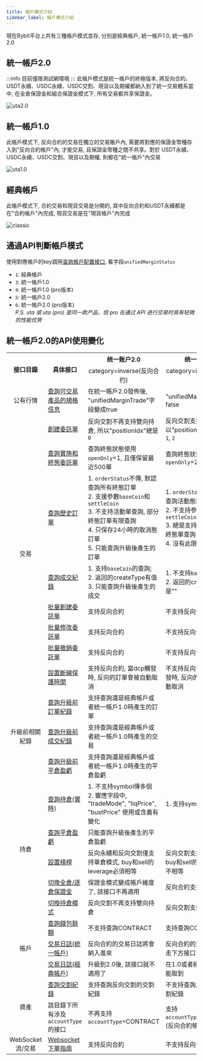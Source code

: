 ```yaml
---
title: 帳戶模式介紹
sidebar_label: 帳戶模式介紹
---
```

現在Bybit平台上共有三種帳戶模式並存, 分別是經典帳戶, 統一帳戶1.0, 統一帳戶2.0

## 統一帳戶2.0
:::info
目前僅限測試網環境
:::
此帳戶模式是統一帳戶的終極版本, 將反向合約、USDT永續、USDC永續、USDC交割、現貨以及期權都納入到了統一交易體系當中, 
在全倉保證金和組合保證金模式下, 所有交易都共享保證金。

![uta2.0](/img/uta2_cn.png)

## 統一帳戶1.0
此帳戶模式下, 反向合約的交易在獨立的交易賬戶內, 需要將對應的保證金幣種存入到"反向合約帳戶"內, 才能交易, 且保證金幣種之間不共享。對於
USDT永續、USDC永續、USDC交割、現貨以及期權, 則都在"統一帳戶"內交易

![uta1.0](/img/uta1_cn.png)

## 經典帳戶
此帳戶模式下, 合約交易和現貨交易是分開的, 其中反向合約和USDT永續都是在"合約帳戶"內完成, 現貨交易是在"現貨帳戶"內完成

![classic](/img/classic_cn.png)

## 通過API判斷帳戶模式
使用對應帳戶的key調用[查詢帳戶配置接口](account/account-info#), 看字段`unifiedMarginStatus`
* `1`: 經典帳戶
* `3`: 統一帳戶1.0
* `4`: 統一帳戶1.0 (pro版本)
* `5`: 統一帳戶2.0
* `6`: 統一帳戶2.0 (pro版本)
<br/><i>P.S. uta 或 uta (pro) 是同一款产品，但 pro 在通过 API 进行交易时具有轻微的性能优势</i>

## 統一帳戶2.0的API使用變化
<span class="blocky_table">

<table>
    <tr>
        <th rowSpan="2" align="center">接口目錄</th><th rowSpan="2">具体接口</th><th>统一账户2.0</th><th>统一账户1.0</th>
    </tr>
    <tr>
        <td align="center">category=inverse(反向合约)</td><td align="center">category=inverse(反向合约)</td>
    </tr>
    <tr>
        <td align="center">公有行情</td><td><a href="market/instrument#">查詢可交易產品的規格信息</a></td><td>在統一帳戶2.0發佈後, "unifiedMarginTrade"字段變成true</td><td>"unifiedMarginTrade"是false</td>
    </tr>
    <tr>
        <td rowSpan="8" align="center">交易</td><td><a href="order/create-order#">創建委託單</a></td><td>反向交割不再支持雙向持倉, 所以"positionIdx"總是<code>0</code></td><td>反向交割支持雙向持倉, 所以"positionIdx"可以是<code>0</code>, <code>1</code>, <code>2</code></td>
    </tr>
    <tr>
        <td><a href="order/open-order#">查詢實施和終態委託單</a></td><td>查詢終態狀態使用<code>openOnly</code>=1, 且僅保留最近500單</td><td>查詢終態狀態使用<code>openOnly</code>=2</td>
    </tr>
    <tr>
        <td><a href="order/order-list#">查詢歷史訂單</a></td><td>1. <code>orderStatus</code>不傳, 默認查詢所有終態訂單<br/>2. 支援參數<code>baseCoin</code>和<code>settleCoin</code><br/>3. 不支持活動單查詢, 部分終態訂單有限查詢<br/>4. 只保存24小時的取消態訂單<br/>5. 只能查詢升級後產生的訂單</td><td>1. <code>orderStatus</code>不傳, 默認查詢活動態和終態訂單<br/>2. 不支持參數<code>baseCoin</code>和<code>settleCoin</code><br/>3. 總是支持活動單和各種終態單查詢<br/>4. 沒有此限制</td>
    </tr>
    <tr>
        <td><a href="order/execution#">查詢成交紀錄</a></td><td>1. 支持<code>baseCoin</code>的查詢; <br/>2. 返回的createType有值<br/>3. 只能查詢升級後產生的成交</td><td>1. 不支持<code>baseCoin</code>的查詢;<br/>2. 返回的createType總是""</td>
    </tr>
    <tr>
        <td><a href="order/batch-place#">批量創建委託單</a></td><td>支持反向合約</td><td>不支持反向合約</td>
    </tr>
    <tr>
        <td><a href="order/batch-amend#">批量修改委託單</a></td><td>支持反向合約</td><td>不支持反向合約</td>
    </tr>
    <tr>
        <td><a href="order/batch-cancel#">批量撤銷委託單</a></td><td>支持反向合約</td><td>不支持反向合約</td>
    </tr>
    <tr>
        <td><a href="order/dcp#">設置斷線保護時間</a></td><td>支持反向合約, 當dcp觸發時, 反向的訂單會被自動取消</td><td>不支持反向合約, 當dcp觸發時, 反向的訂單不會被自動取消</td>
    </tr>
    <tr>
        <td rowSpan="3" align="center">升級前相關紀錄</td><td><a href="pre-upgrade/order-list#">查詢升級前訂單紀錄</a></td><td>支持查詢還是經典帳戶或者統一帳戶1.0時產生的訂單 </td><td align="center">-</td>
    </tr>
     <tr>
        <td><a href="pre-upgrade/execution#">查詢升級前成交紀錄</a></td><td>支持查詢還是經典帳戶或者統一帳戶1.0時產生的交易 </td><td align="center">-</td>
    </tr>
     <tr>
        <td><a href="pre-upgrade/close-pnl#">查詢升級前平倉盈虧</a></td><td>支持查詢還是經典帳戶或者統一帳戶1.0時產生的平倉盈虧 </td><td align="center">-</td>
    </tr>
    <tr>
        <td rowSpan="5" align="center">持倉</td><td><a href="position#">查詢持倉(實時)</a></td><td>1. 不支持symbol傳多個<br/>2. 響應字段中, "tradeMode", "liqPrice", "bustPrice" 使用或含義有變化</td><td>1. 支持symbol傳多個</td>
    </tr>
    <tr>
        <td><a href="position/close-pnl#">查詢平倉盈虧</a></td><td>只能查詢升級後產生的平倉盈虧</td><td align="center"> - </td>
    </tr>
    <tr>
        <td><a href="position/leverage#">設置槓桿</a></td><td>反向永續和反向交割僅支持單倉模式, buy和sell的leverage必須相等</td><td>反向交割支持雙向持倉, buy和sell的leverage可以不相等</td>
    </tr>
    <tr>
        <td><a href="position/cross-isolate#">切換全倉/逐倉保證金</a></td><td>保證金模式變成帳戶維度了, 該接口不再適用</td><td>反向合約支持使用該接口</td>
    </tr>
    <tr>
        <td><a href="position/position-mode#">切換持倉模式</a></td><td>反向交割不再支持雙向持倉</td><td>反向交割支持雙向持倉</td>
    </tr>
     <tr>
        <td rowSpan="3" align="center">帳戶</td><td><a href="account/wallet-balance#">查詢錢包餘額</a></td><td>不支持查詢CONTRACT</td><td>支持查詢CONTRACT</td>
    </tr>
    <tr>
        <td><a href="account/transaction-log#">交易日誌(統一帳戶)</a></td><td>反向合約的交易日誌將會納入進來</td><td>反向合約的交易日誌需要走下方接口</td>
    </tr>
    <tr>
        <td><a href="account/contract-transaction-log#">交易日誌(經典帳戶)</a></td><td>升級到2.0後, 該接口就不適用了</td><td>在1.0或者經典時的數據還能取到</td>
    </tr>
    <tr>
        <td rowSpan="2" align="center">資產</td><td><a href="asset/delivery#">查詢交割紀錄</a></td><td>支持查詢反向交割的交割紀錄</td><td>不支持查詢反向交割的交割紀錄</td>
    </tr>
    <tr>
        <td>該目錄下所有涉及<code>accountType</code>的接口</td><td>不再支持<code>accountType</code>=CONTRACT</td><td>支持<code>accountType</code>=CONTRACT (反向合約帳戶)</td>
    </tr>
    <tr>
        <td align="center">WebSocket流/交易</td><td><a href="websocket/trade/guideline#">Websocket下單指南</a></td><td>支持反向合約</td><td>不支持反向合約</td>
    </tr>
</table>

</span>
